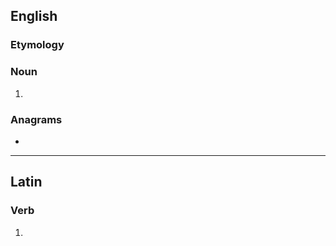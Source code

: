 ==English==

===Etymology===
{{suffix|en|accuse|or}}

===Noun===
{{en-noun}}

# {{alternative spelling of|en|accuser}}

===Anagrams===
* {{anagrams|en|a=accorsu|Accurso}}

----

==Latin==

===Verb===
{{la-verb-form|accūsor}}

# {{inflection of|la|accūsō||1|s|pres|pasv|indc}}